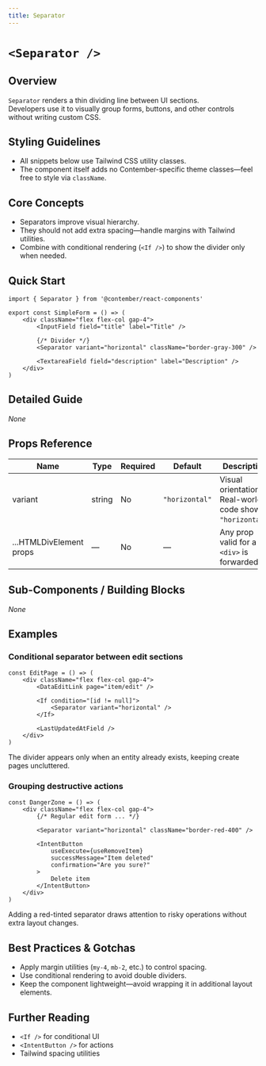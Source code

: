 ```yaml
---
title: Separator
---
```


<!-- Edited by human: false -->
<!-- Examples count: 10 -->
<!-- Source examples: 0 -->
<!-- Playground examples: 0 -->
<!-- External examples: 10 -->
<!-- Import examples: 0 -->

# `<Separator />`

## Overview
`Separator` renders a thin dividing line between UI sections.  
Developers use it to visually group forms, buttons, and other controls without writing custom CSS.

## Styling Guidelines
* All snippets below use Tailwind CSS utility classes.  
* The component itself adds no Contember-specific theme classes—feel free to style via `className`.

## Core Concepts
* Separators improve visual hierarchy.
* They should not add extra spacing—handle margins with Tailwind utilities.
* Combine with conditional rendering (`<If />`) to show the divider only when needed.

## Quick Start
```tsx
import { Separator } from '@contember/react-components'

export const SimpleForm = () => (
	<div className="flex flex-col gap-4">
		<InputField field="title" label="Title" />

		{/* Divider */}
		<Separator variant="horizontal" className="border-gray-300" />

		<TextareaField field="description" label="Description" />
	</div>
)
```

## Detailed Guide
_None_

## Props Reference
| Name | Type | Required | Default | Description |
|------|------|----------|---------|-------------|
| variant | string | No | `"horizontal"` | Visual orientation. Real-world code shows `"horizontal"`. |
| ...HTMLDivElement props | — | No | — | Any prop valid for a `<div>` is forwarded. |

## Sub-Components / Building Blocks
_None_

## Examples

### Conditional separator between edit sections
```tsx
const EditPage = () => (
	<div className="flex flex-col gap-4">
		<DataEditLink page="item/edit" />

		<If condition="[id != null]">
			<Separator variant="horizontal" />
		</If>

		<LastUpdatedAtField />
	</div>
)
```
The divider appears only when an entity already exists, keeping create pages uncluttered.

### Grouping destructive actions
```tsx
const DangerZone = () => (
	<div className="flex flex-col gap-4">
		{/* Regular edit form ... */}

		<Separator variant="horizontal" className="border-red-400" />

		<IntentButton
			useExecute={useRemoveItem}
			successMessage="Item deleted"
			confirmation="Are you sure?"
		>
			Delete item
		</IntentButton>
	</div>
)
```
Adding a red-tinted separator draws attention to risky operations without extra layout changes.

## Best Practices & Gotchas
* Apply margin utilities (`my-4`, `mb-2`, etc.) to control spacing.
* Use conditional rendering to avoid double dividers.
* Keep the component lightweight—avoid wrapping it in additional layout elements.

## Further Reading
* `<If />` for conditional UI
* `<IntentButton />` for actions
* Tailwind spacing utilities

<!-- End of Generated Documentation -->